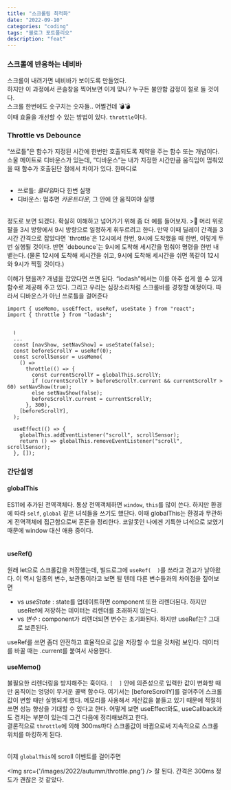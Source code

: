 ```yaml
---
title: "스크롤링 최적화"
date: "2022-09-10"
categories: "coding"
tags: "블로그 포트폴리오"
description: "feat"
---
```

<HeadingNavigator />

### 스크롤에 반응하는 네비바

스크롤이 내려가면 네비바가 보이도록 만들었다.  
하지만 이 과정에서 콘솔창을 찍어보면 이게 맞나? 누구든 불안함 감정이 절로 들 것이다.  
스크롤 한번에도 솟구치는 숫자들.. 어쩔건데 💣💣  
이때 효율을 개선할 수 있는 방법이 있다. `throttle`이다.

### Throttle vs Debounce

<q>쓰로틀</q>은 함수가 지정된 시간에 한번만 호출되도록 제약을 주는 함수 또는 개념이다.  
소울 메이트로 디바운스가 있는데, <q>디바운스</q>는 내가 지정한 시간만큼 움직임이 멈춰있을 때 함수가 호출된단 점에서 차이가 있다. 한마디로  
<br/>
- 쓰로틀: *쿨타임*마다 한번 실행  
- 디바운스: 멈추면 *카운트다운*, 그 안에 안 움직여야 실행
<br/>
정도로 보면 되겠다. 확실히 이해하고 넘어가기 위해 좀 더 예를 들어보자.  
>🚦 머리 위로 팔을 3시 방향에서 9시 방향으로 일정하게 휘두르려고 한다. 만약 이때 딜레이 간격을 3시간 간격으로 잡았다면 `throttle`은 12시에서 한번, 9시에 도착했을 때 한번, 이렇게 두번 실행될 것이다. 반면 `debounce`는 9시에 도착해 세시간을 멈춰야 명령을 한번 내뱉는다. (물론 12시에 도착해 세시간을 쉬고, 9시에 도착해 세시간을 쉬면 똑같이 12시와 9시가 찍힐 것이다.)  

이해가 됐을까? 개념을 잡았다면 쓰면 된다. <q>lodash</q>에서는 이를 아주 쉽게 쓸 수 있게 함수로 제공해 주고 있다. 그리고 우리는 심장소리처럼 스크롤바를 경청할 예정이다. 따라서 디바운스가 아닌 쓰로틀을 걸어준다

```tsx Layout.tsx
import { useMemo, useEffect, useRef, useState } from "react";
import { throttle } from "lodash";


  ⌇
  ...
  const [navShow, setNavShow] = useState(false);
  const beforeScrollY = useRef(0);
  const scrollSensor = useMemo(
    () =>
      throttle(() => {
        const currentScrollY = globalThis.scrollY;
        if (currentScrollY > beforeScrollY.current && currentScrollY > 60) setNavShow(true);
        else setNavShow(false);
        beforeScrollY.current = currentScrollY;
      }, 300),
    [beforeScrollY],
  );

  useEffect(() => {
    globalThis.addEventListener("scroll", scrollSensor);
    return () => globalThis.removeEventListener("scroll", scrollSensor);
  }, []);
```


### 간단설명
#### globalThis
ES11에 추가된 전역객체다. 통상 전역객체하면 `window`, `this`를 많이 쓴다. 하지만 환경에 따라 `self`, `global` 같은 녀석들을 쓰기도 했단다. 이때 globalThis는 환경과 무관하게 전역객체에 접근함으로써 혼돈을 정리한다. 코알못인 나에겐 기특한 녀석으로 보였기 때문에 window 대신 애용 중이다.  
<br/>
#### useRef()
원래 let으로 스크롤값을 저장했는데, 빌드로그에 `useRef(  )`를 쓰라고 경고가 날아왔다. 이 역시 일종의 변수, 보관통이라고 보면 될 텐데 다른 변수들과의 차이점을 짚어보면
   - vs *useState* : state를 업데이트하면 component 또한 리렌더된다. 하지만 useRef에 저장하는 데이터는 리렌더를 초래하지 않는다.
   - vs *변수* : component가 리렌더되면 변수는 초기화된다. 하지만 useRef는? 그대로 보존된다.  

useRef를 쓰면 좀더 안전하고 효율적으로 값을 저장할 수 있을 것처럼 보인다. 데이터를 바꿀 때는 .current를 붙여서 사용한다.
<br/>
#### useMemo()
불필요한 리렌더링을 방지해주는 훅이다. `[  ]` 안에 의존성으로 입력한 값이 변화할 때만 움직이는 엉덩이 무거운 콜백 함수다. 여기서는 [beforeScrollY]를 걸어주어 스크롤값이 변할 때만 실행되게 했다. 메모리를 사용해서 계산값을 붙들고 있기 때문에 적절히 쓰면 성능 향상을 기대할 수 있다고 한다. 어떻게 보면 useEffect와도, useCallback과도 겹치는 부분이 있는데 그건 다음에 정리해보려고 한다.  
결론적으로 `throttle`에 의해 300ms마다 스크롤값이 바뀜으로써 지속적으로 스크롤 위치를 마킹하게 된다.  
<br/>

이제 `globalThis`에 scroll 이벤트를 걸어주면 

<Img src={'/images/2022/autumm/throttle.png'} />
잘 된다. 간격은 300ms 정도가 괜찮은 것 같았다.